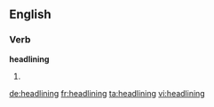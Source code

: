 ==English==

===Verb===
'''headlining'''
# {{present participle of|headline}}

[[de:headlining]]
[[fr:headlining]]
[[ta:headlining]]
[[vi:headlining]]